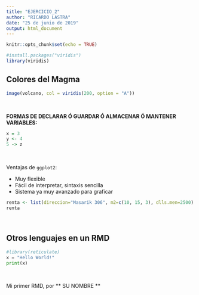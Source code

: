 ```yaml
---
title: "EJERCICIO_2"
author: "RICARDO LASTRA"
date: "25 de junio de 2019"
output: html_document
---
```


```r
knitr::opts_chunk$set(echo = TRUE)
```

```r
#install.packages("viridis")
library(viridis)
```
## Colores del Magma

```r
image(volcano, col = viridis(200, option = "A"))
```

&nbsp;


**FORMAS DE DECLARAR Ó GUARDAR Ó ALMACENAR Ó MANTENER VARIABLES:**

```r
x = 3
y <- 4
5 -> z
```

&nbsp;

Ventajas de `ggplot2`:
 
 + Muy flexible
 + Fácil de interpretar, sintaxis sencilla
 + Sistema ya muy avanzado para graficar
 

```r
renta <- list(direccion="Masarik 306", m2=c(10, 15, 3), dlls.men=2500)
renta
```
&nbsp;

## Otros lenguajes en un RMD

```python
#library(reticulate)
x = "Hello World!"
print(x)
```
&nbsp;

Mi primer RMD, por ** SU NOMBRE **

